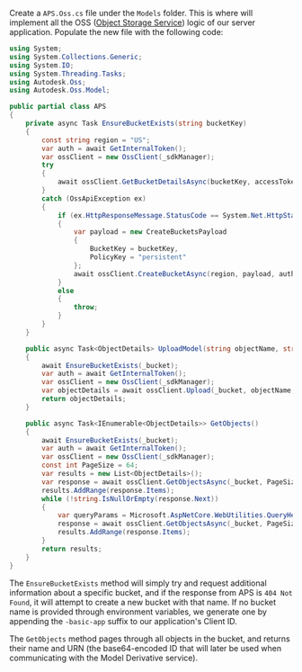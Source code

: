 Create a `APS.Oss.cs` file under the `Models` folder. This is where will implement
all the OSS ([Object Storage Service](https://aps.autodesk.com/en/docs/data/v2/developers_guide/basics/#object-storage-service-oss))
logic of our server application. Populate the new file with the following code:

```csharp title="Models/APS.Oss.cs"
using System;
using System.Collections.Generic;
using System.IO;
using System.Threading.Tasks;
using Autodesk.Oss;
using Autodesk.Oss.Model;

public partial class APS
{
    private async Task EnsureBucketExists(string bucketKey)
    {
        const string region = "US";
        var auth = await GetInternalToken();
        var ossClient = new OssClient(_sdkManager);
        try
        {
            await ossClient.GetBucketDetailsAsync(bucketKey, accessToken: auth.AccessToken);
        }
        catch (OssApiException ex)
        {
            if (ex.HttpResponseMessage.StatusCode == System.Net.HttpStatusCode.NotFound)
            {
                var payload = new CreateBucketsPayload
                {
                    BucketKey = bucketKey,
                    PolicyKey = "persistent"
                };
                await ossClient.CreateBucketAsync(region, payload, auth.AccessToken);
            }
            else
            {
                throw;
            }
        }
    }

    public async Task<ObjectDetails> UploadModel(string objectName, string pathToFile)
    {
        await EnsureBucketExists(_bucket);
        var auth = await GetInternalToken();
        var ossClient = new OssClient(_sdkManager);
        var objectDetails = await ossClient.Upload(_bucket, objectName, pathToFile, auth.AccessToken, new System.Threading.CancellationToken());
        return objectDetails;
    }

    public async Task<IEnumerable<ObjectDetails>> GetObjects()
    {
        await EnsureBucketExists(_bucket);
        var auth = await GetInternalToken();
        var ossClient = new OssClient(_sdkManager);
        const int PageSize = 64;
        var results = new List<ObjectDetails>();
        var response = await ossClient.GetObjectsAsync(_bucket, PageSize, accessToken: auth.AccessToken);
        results.AddRange(response.Items);
        while (!string.IsNullOrEmpty(response.Next))
        {
            var queryParams = Microsoft.AspNetCore.WebUtilities.QueryHelpers.ParseQuery(new Uri(response.Next).Query);
            response = await ossClient.GetObjectsAsync(_bucket, PageSize, startAt: queryParams["startAt"], accessToken: auth.AccessToken);
            results.AddRange(response.Items);
        }
        return results;
    }
}
```

The `EnsureBucketExists` method will simply try and request additional information
about a specific bucket, and if the response from APS is `404 Not Found`, it will
attempt to create a new bucket with that name. If no bucket name is provided through
environment variables, we generate one by appending the `-basic-app` suffix to our
application's Client ID.

The `GetObjects` method pages through all objects in the bucket, and returns their name and URN
(the base64-encoded ID that will later be used when communicating with the Model Derivative service).
